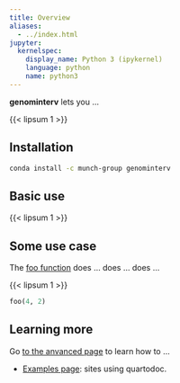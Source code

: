 ```yaml
---
title: Overview
aliases:
  - ../index.html
jupyter:
  kernelspec:
    display_name: Python 3 (ipykernel)
    language: python
    name: python3
---
```



**genominterv** lets you ... 

{{< lipsum 1 >}}

## Installation

```bash
conda install -c munch-group genominterv
```

## Basic use

{{< lipsum 1 >}}

## Some use case

The [foo function](`genominterv.foo`) does ... [](`genominterv.foo`) does ... [](`~genominterv.foo`) does ...

{{< lipsum 1 >}}

```python
foo(4, 2)
```


## Learning more

Go [to the anvanced page](advanced.qmd) to learn how to ...

* [Examples page](/examples/index.ipynb): sites using quartodoc.


